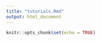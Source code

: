 ```yaml
---
title: "tutorials.Rmd"
output: html_document
---
```


```r
knitr::opts_chunk$set(echo = TRUE)
```

